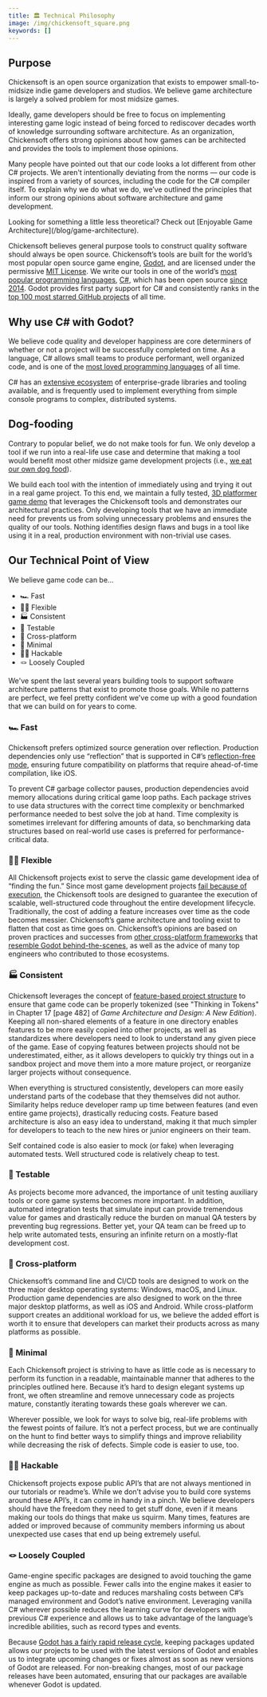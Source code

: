 ```yaml
---
title: 🏛️ Technical Philosophy
image: /img/chickensoft_square.png
keywords: []
---
```


## Purpose

Chickensoft is an open source organization that exists to empower small-to-midsize indie game developers and studios. We believe game architecture is largely a solved problem for most midsize games.

Ideally, game developers should be free to focus on implementing interesting game logic instead of being forced to rediscover decades worth of knowledge surrounding software architecture. As an organization, Chickensoft offers strong opinions about how games can be architected and provides the tools to implement those opinions.

Many people have pointed out that our code looks a lot different from other C# projects. We aren't intentionally deviating from the norms — our code is inspired from a variety of sources, including the code for the C# compiler itself. To explain why we do what we do, we’ve outlined the principles that inform our strong opinions about software architecture and game development.

<Callout type="tip">
Looking for something a little less theoretical? Check out [Enjoyable Game Architecture](/blog/game-architecture).
</Callout>

Chickensoft believes general purpose tools to construct quality software should always be open source. Chickensoft’s tools are built for the world’s most popular open source game engine, [Godot](https://godotengine.org/), and are licensed under the permissive [MIT License](https://chickensoft.games/license). We write our tools in one of the world’s [most popular programming languages](https://pypl.github.io/PYPL.html), [C#](https://dotnet.microsoft.com/en-us/languages/csharp), which has been open source [since 2014](https://medium.com/microsoft-open-source-stories/how-microsoft-rewrote-its-c-compiler-in-c-and-made-it-open-source-4ebed5646f98). Godot provides first party support for C# and consistently ranks in the [top 100 most starred GitHub projects](https://github.com/EvanLi/Github-Ranking/blob/master/Top100/Top-100-stars.md) of all time.

## Why use C# with Godot?

We believe code quality and developer happiness are core determiners of whether or not a project will be successfully completed on time. As a language, C# allows small teams to produce performant, well organized code, and is one of the [most loved programming languages](https://survey.stackoverflow.co/2022/#section-most-loved-dreaded-and-wanted-programming-scripting-and-markup-languages) of all time.

C# has an [extensive ecosystem](https://www.nuget.org/) of enterprise-grade libraries and tooling available, and is frequently used to implement everything from simple console programs to complex, distributed systems.

## Dog-fooding

Contrary to popular belief, we do not make tools for fun. We only develop a tool if we run into a real-life use case and determine that making a tool would benefit most other midsize game development projects (i.e., [we eat our own dog food](https://en.wikipedia.org/wiki/Eating_your_own_dog_food)).

We build each tool with the intention of immediately using and trying it out in a real game project. To this end, we maintain a fully tested, [3D platformer game demo](https://github.com/chickensoft-games/GameDemo) that leverages the Chickensoft tools and demonstrates our architectural practices. Only developing tools that we have an immediate need for prevents us from solving unnecessary problems and ensures the quality of our tools. Nothing identifies design flaws and bugs in a tool like using it in a real, production environment with non-trivial use cases.

## Our Technical Point of View

We believe game code can be...

- 🏎️ Fast
- 🧘‍♀️ Flexible
- 🏭 Consistent
- 🧪 Testable
- 📱 Cross-platform
- 🥚 Minimal
- 👩‍💻 Hackable
- 🪢 Loosely Coupled

We've spent the last several years building tools to support software architecture patterns that exist to promote those goals. While no patterns are perfect, we feel pretty confident we've come up with a good foundation that we can build on for years to come.

### 🏎️ Fast

Chickensoft prefers optimized source generation over reflection. Production dependencies only use “reflection” that is supported in C#’s [reflection-free mode](https://github.com/dotnet/corert/blob/master/Documentation/using-corert/reflection-free-mode.md), ensuring future compatibility on platforms that require ahead-of-time compilation, like iOS.

To prevent C# garbage collector pauses, production dependencies avoid memory allocations during critical game loop paths. Each package strives to use data structures with the correct time complexity or benchmarked performance needed to best solve the job at hand. Time complexity is sometimes irrelevant for differing amounts of data, so benchmarking data structures based on real-world use cases is preferred for performance-critical data.

### 🧘‍♀️ Flexible

All Chickensoft projects exist to serve the classic game development idea of “finding the fun.” Since most game development projects [fail because of execution](https://www.diva-portal.org/smash/get/diva2:1479893/FULLTEXT01.pdf), the Chickensoft tools are designed to guarantee the execution of scalable, well-structured code throughout the entire development lifecycle. Traditionally, the cost of adding a feature increases over time as the code becomes messier. Chickensoft’s game architecture and tooling exist to flatten that cost as time goes on. Chickensoft’s opinions are based on proven practices and successes from [other cross-platform frameworks](https://flutter.dev/) that [resemble Godot behind-the-scenes](https://www.youtube.com/watch?v=fLBkGoOP4RI&t=1705s), as well as the advice of many top engineers who contributed to those ecosystems.

### 🏭 Consistent

Chickensoft leverages the concept of [feature-based project structure](https://stackoverflow.com/a/4147237) to ensure that game code can be properly tokenized (see "Thinking in Tokens" in Chapter 17 [page 482] of _Game Architecture and Design: A New Edition_). Keeping all non-shared elements of a feature in one directory enables features to be more easily copied into other projects, as well as standardizes where developers need to look to understand any given piece of the game. Ease of copying features between projects should not be underestimated, either, as it allows developers to quickly try things out in a sandbox project and move them into a more mature project, or reorganize larger projects without consequence.

When everything is structured consistently, developers can more easily understand parts of the codebase that they themselves did not author. Similarity helps reduce developer ramp up time between features (and even entire game projects), drastically reducing costs. Feature based architecture is also an easy idea to understand, making it that much simpler for developers to teach to the new hires or junior engineers on their team.

Self contained code is also easier to mock (or fake) when leveraging automated tests. Well structured code is relatively cheap to test.

### 🧪 Testable

As projects become more advanced, the importance of unit testing auxiliary tools or core game systems becomes more important. In addition, automated integration tests that simulate input can provide tremendous value for games and drastically reduce the burden on manual QA testers by preventing bug regressions. Better yet, your QA team can be freed up to help write automated tests, ensuring an infinite return on a mostly-flat development cost.

### 📱 Cross-platform

Chickensoft’s command line and CI/CD tools are designed to work on the three major desktop operating systems: Windows, macOS, and Linux. Production game dependencies are also designed to work on the three major desktop platforms, as well as iOS and Android. While cross-platform support creates an additional workload for us, we believe the added effort is worth it to ensure that developers can market their products across as many platforms as possible.

### 🥚 Minimal

Each Chickensoft project is striving to have as little code as is necessary to perform its function in a readable, maintainable manner that adheres to the principles outlined here. Because it’s hard to design elegant systems up front, we often streamline and remove unnecessary code as projects mature, constantly iterating towards these goals wherever we can.

Wherever possible, we look for ways to solve big, real-life problems with the fewest points of failure. It’s not a perfect process, but we are continually on the hunt to find better ways to simplify things and improve reliability while decreasing the risk of defects. Simple code is easier to use, too.

### 👩‍💻 Hackable

Chickensoft projects expose public API’s that are not always mentioned in our tutorials or readme’s. While we don’t advise you to build core systems around these API’s, it can come in handy in a pinch. We believe developers should have the freedom they need to get stuff done, even if it means making our tools do things that make us squirm. Many times, features are added or improved because of community members informing us about unexpected use cases that end up being extremely useful.

### 🪢 Loosely Coupled

Game-engine specific packages are designed to avoid touching the game engine as much as possible. Fewer calls into the engine makes it easier to keep packages up-to-date and reduces marshaling costs between C#’s managed environment and Godot’s native environment. Leveraging vanilla C# wherever possible reduces the learning curve for developers with previous C# experience and allows us to take advantage of the language’s incredible abilities, such as record types and events.

Because [Godot has a fairly rapid release cycle](https://godotengine.org/article/release-management-4-1/), keeping packages updated allows our projects to be used with the latest versions of Godot and enables us to integrate upcoming changes or fixes almost as soon as new versions of Godot are released. For non-breaking changes, most of our package releases have been automated, ensuring that our packages are available whenever Godot is updated.
